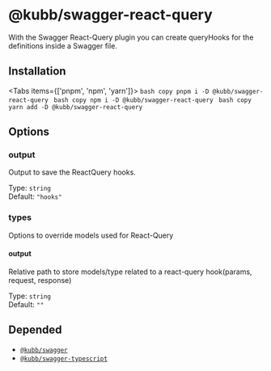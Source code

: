 
# @kubb/swagger-react-query

With the Swagger React-Query plugin you can create queryHooks for the definitions inside a Swagger file.

## Installation

<Tabs items={['pnpm', 'npm', 'yarn']}>
  <Tab>
    ```bash copy
    pnpm i -D @kubb/swagger-react-query
    ```
  </Tab>
    <Tab>
    ```bash copy
    npm i -D @kubb/swagger-react-query
    ```
  </Tab>
    <Tab>
    ```bash copy
    yarn add -D @kubb/swagger-react-query
    ```
  </Tab>
</Tabs>

## Options


### output
Output to save the ReactQuery hooks.

Type: `string` <br/>
Default: `"hooks"`


### types
Options to override models used for React-Query
#### output
Relative path to store models/type related to a react-query hook(params, request, response)

Type: `string` <br/>
Default: `""`

## Depended

- [`@kubb/swagger`](/docs/usage/swagger)
- [`@kubb/swagger-typescript`](/docs/usage/swagger-typescript)